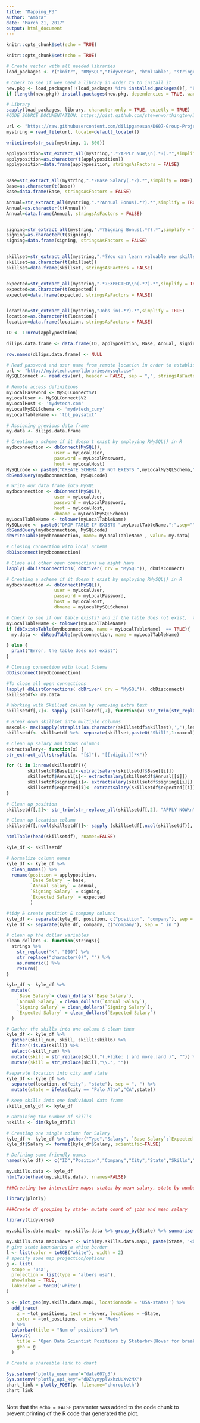 ---
title: "Mapping_P3"
author: "Ambra"
date: "March 21, 2017"
output: html_document
---

```{r setup, include=FALSE}
knitr::opts_chunk$set(echo = TRUE)
```


```{r P3}

knitr::opts_chunk$set(echo = TRUE)

# Create vector with all needed libraries
load_packages <- c("knitr", "RMySQL","tidyverse", "htmlTable", "stringr", "prettydoc", "janitor")

# Check to see if wee need a library in order to to install it
new.pkg <- load_packages[!(load_packages %in% installed.packages()[, "Package"])]
if (length(new.pkg)) install.packages(new.pkg, dependencies = TRUE, warn.conflicts = FALSE)

# Library
sapply(load_packages, library, character.only = TRUE, quietly = TRUE)
#CODE SOURCE DOCUMENTATION: https://gist.github.com/stevenworthington/3178163

url <- "https://raw.githubusercontent.com/dilipganesan/D607-Group-Project/patch-1/scripts/paysa.txt"
mystring = read_file(url, locale=default_locale())

writeLines(str_sub(mystring, 1, 800))

applyposition=str_extract_all(mystring,".*?APPLY NOW\\n(.*?).*",simplify = TRUE)
applyposition=as.character(t(applyposition))
applyposition=data.frame(applyposition, stringsAsFactors = FALSE)


Base=str_extract_all(mystring,".*?Base Salary(.*?).*",simplify = TRUE)
Base=as.character(t(Base))
Base=data.frame(Base, stringsAsFactors = FALSE)

Annual=str_extract_all(mystring,".*?Annual Bonus(.*?).*",simplify = TRUE)
Annual=as.character(t(Annual))
Annual=data.frame(Annual, stringsAsFactors = FALSE)


signing=str_extract_all(mystring,".*?Signing Bonus(.*?).*",simplify = TRUE)
signing=as.character(t(signing))
signing=data.frame(signing, stringsAsFactors = FALSE)


skillset=str_extract_all(mystring,".*?You can learn valuable new skills like:(.*?).*",simplify = TRUE)
skillset=as.character(t(skillset))
skillset=data.frame(skillset, stringsAsFactors = FALSE)


expected=str_extract_all(mystring,".*?EXPECTED\\n(.*?).*",simplify = TRUE)
expected=as.character(t(expected))
expected=data.frame(expected, stringsAsFactors = FALSE)


location=str_extract_all(mystring,"Jobs in(.*?).*",simplify = TRUE)
location=as.character(t(location))
location=data.frame(location, stringsAsFactors = FALSE)

ID <- 1:nrow(applyposition)

dilips.data.frame <- data.frame(ID, applyposition, Base, Annual, signing, expected, skillset, location)

row.names(dilips.data.frame) <- NULL

# Read password and user name from remote location in order to establish connection to MySQL
url <- "http://mydvtech.com/libraries/mysql.csv"
MySQLConnect <- read.csv(url, header = FALSE, sep = ",", stringsAsFactors=FALSE)

# Remote access definitions
myLocalPassword <- MySQLConnect$V1
myLocalUser <- MySQLConnect$V2
myLocalHost <- 'mydvtech.com'
myLocalMySQLSchema <- 'mydvtech_cuny'
myLocalTableName <- 'tbl_paysatxt'

# Assigning previous data frame
my.data <- dilips.data.frame

# Creating a scheme if it doesn't exist by employing RMySQL() in R
mydbconnection <- dbConnect(MySQL(), 
                  user = myLocalUser,
                  password = myLocalPassword,
                  host = myLocalHost)
MySQLcode <- paste0("CREATE SCHEMA IF NOT EXISTS ",myLocalMySQLSchema,";",sep="")
dbSendQuery(mydbconnection, MySQLcode)

# Write our data frame into MySQL
mydbconnection <- dbConnect(MySQL(), 
                  user = myLocalUser,
                  password = myLocalPassword,
                  host = myLocalHost,
                  dbname = myLocalMySQLSchema)
myLocalTableName <- tolower(myLocalTableName)
MySQLcode <- paste0("DROP TABLE IF EXISTS ",myLocalTableName,";",sep="")
dbSendQuery(mydbconnection, MySQLcode)
dbWriteTable(mydbconnection, name= myLocalTableName , value= my.data) 

# Closing connection with local Schema
dbDisconnect(mydbconnection)

# Close all other open connections we might have
lapply( dbListConnections( dbDriver( drv = "MySQL")), dbDisconnect)

# Creating a scheme if it doesn't exist by employing RMySQL() in R
mydbconnection <- dbConnect(MySQL(), 
                  user = myLocalUser,
                  password = myLocalPassword,
                  host = myLocalHost,
                  dbname = myLocalMySQLSchema)

# Check to see if our table exists? and if the table does not exist,  then we need to write our data frame into MySQL
myLocalTableName <- tolower(myLocalTableName)
if (dbExistsTable(mydbconnection, name = myLocalTableName)  == TRUE){
  my.data <- dbReadTable(mydbconnection, name = myLocalTableName)

} else {
  print("Error, the table does not exist")
}

# Closing connection with local Schema
dbDisconnect(mydbconnection)

#To close all open connections
lapply( dbListConnections( dbDriver( drv = "MySQL")), dbDisconnect)
skillsetdf<- my.data

# Working with Skillset column by removing extra text
skillsetdf[,7]<- sapply (skillsetdf[,7], function(x) str_trim(str_replace_all(x, "(^.*:)|(and more)|[[.]]$", "")))

# Break down skillset into multiple columns
maxcol<- max(sapply(strsplit(as.character(skillsetdf$skillset),','),length))
skillsetdf<- skillsetdf %>%  separate(skillset,paste0("Skill",1:maxcol), sep=",")

# Clean up salary and bonus columns 
extractsalary<- function(x) {
str_extract_all(strsplit(x, "[$]"), "[[:digit:]]*K")}

for (i in 1:nrow(skillsetdf)){
        skillsetdf$Base[i]<-extractsalary(skillsetdf$Base[[i]])
        skillsetdf$Annual[i]<- extractsalary(skillsetdf$Annual[[i]])
        skillsetdf$signing[i]<- extractsalary(skillsetdf$signing[[i]])
        skillsetdf$expected[i]<- extractsalary(skillsetdf$expected[[i]])
}

# Clean up position
skillsetdf[,2]<- str_trim(str_replace_all(skillsetdf[,2], "APPLY NOW\n",""))

# Clean up location column
skillsetdf[,ncol(skillsetdf)]<- sapply (skillsetdf[,ncol(skillsetdf)], function(x) str_trim(str_replace_all(x, "Jobs in", "")))

htmlTable(head(skillsetdf), rnames=FALSE)

kyle_df <- skillsetdf

# Normalize column names
kyle_df <- kyle_df %>% 
  clean_names() %>% 
  rename(position = applyposition, 
         `Base Salary` = base, 
         `Annual Salary` = annual, 
         `Signing Salary` = signing,
         `Expected Salary` = expected
         )

#tidy & create position & company columns
kyle_df <- separate(kyle_df, position, c("position", "company"), sep = " at ")
kyle_df <- separate(kyle_df, company, c("company"), sep = " in ")

# clean up the dollar variables
clean_dollars <- function(strings){
  strings %>% 
    str_replace("K", "000") %>%
    str_replace("character(0)", "") %>% 
    as.numeric() %>%
    return()
}

kyle_df <- kyle_df %>% 
  mutate(
    `Base Salary`= clean_dollars(`Base Salary`),
    `Annual Salary` = clean_dollars(`Annual Salary`),
    `Signing Salary` = clean_dollars(`Signing Salary`),
    `Expected Salary` = clean_dollars(`Expected Salary`)
  )

# Gather the skills into one column & clean them
kyle_df <- kyle_df %>% 
  gather(skill_num, skill, skill1:skill6) %>% 
  filter(!is.na(skill)) %>% 
  select(-skill_num) %>% 
  mutate(skill = str_replace(skill,"(.+like: | and more.|and )", "")) %>% 
  mutate(skill = str_replace(skill,"\\.", "")) 

#separate location into city and state
kyle_df <- kyle_df %>% 
  separate(location, c("city", "state"), sep = ", ") %>% 
  mutate(state = ifelse(city == "Palo Alto","CA",state))

# Keep skills into one individual data frame
skills_only_df <- kyle_df

# Obtaining the number of skills
nskills <- dim(kyle_df)[1]

# Creating one single column for Salary
kyle_df <- kyle_df %>% gather("Type","Salary", `Base Salary`:`Expected Salary`)
kyle_df$Salary <- format(kyle_df$Salary, scientific=FALSE)

# Defining some friendly names
names(kyle_df) <- c("ID","Position","Company","City","State","Skills","Type","Salary")

my.skills.data <- kyle_df
htmlTable(head(my.skills.data), rnames=FALSE)

###Creating two interactive maps: states by mean salary, state by number of jobs

library(plotly)

###Create df grouping by state- mutate count of jobs and mean salary

library(tidyverse)

my.skills.data.map1<- my.skills.data %>% group_by(State) %>% summarise (tot_positions= n_distinct(ID))

my.skills.data.map1$hover <- with(my.skills.data.map1, paste(State, '<br>', "Tot open positions", tot_positions))
# give state boundaries a white border
l <- list(color = toRGB("white"), width = 2)
# specify some map projection/options
g <- list(
  scope = 'usa',
  projection = list(type = 'albers usa'),
  showlakes = TRUE,
  lakecolor = toRGB('white')
)

p <- plot_geo(my.skills.data.map1, locationmode = 'USA-states') %>%
  add_trace(
    z = ~tot_positions, text = ~hover, locations = ~State,
    color = ~tot_positions, colors = 'Reds'
  ) %>%
  colorbar(title = "Num of positions") %>%
  layout(
    title = 'Open Data Scientist Positions by State<br>(Hover for breakdown)',
    geo = g
  )

# Create a shareable link to chart

Sys.setenv("plotly_username"="data607g3")
Sys.setenv("plotly_api_key"="dDZhymyplVxhzUuXv2MX")
chart_link = plotly_POST(p, filename="choropleth")
chart_link



```


Note that the `echo = FALSE` parameter was added to the code chunk to prevent printing of the R code that generated the plot.
